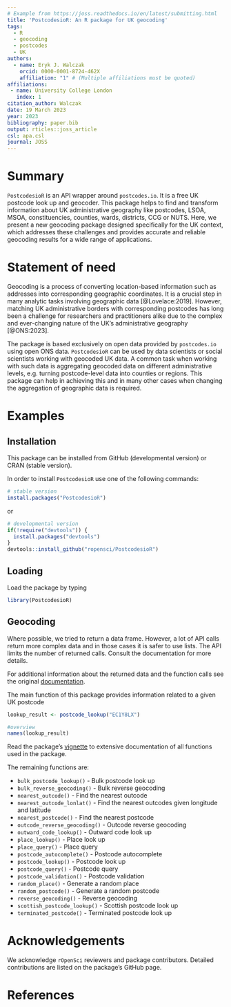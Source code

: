 ```yaml
---
# Example from https://joss.readthedocs.io/en/latest/submitting.html
title: 'PostcodesioR: An R package for UK geocoding'
tags:
  - R
  - geocoding
  - postcodes
  - UK
authors:
  - name: Eryk J. Walczak
    orcid: 0000-0001-8724-462X
    affiliation: "1" # (Multiple affiliations must be quoted)
affiliations:
 - name: University College London
   index: 1
citation_author: Walczak
date: 19 March 2023
year: 2023
bibliography: paper.bib
output: rticles::joss_article
csl: apa.csl
journal: JOSS
---
```


# Summary

``PostcodesioR`` is an API wrapper around ``postcodes.io``. It is a free UK postcode look up and geocoder. This package helps to find and transform information about UK administrative geography like postcodes, LSOA, MSOA, constituencies, counties, wards, districts, CCG or NUTS. Here, we present a new geocoding package designed specifically for the UK context, which addresses these challenges and provides accurate and reliable geocoding results for a wide range of applications.

# Statement of need

Geocoding is a process of converting location-based information such as addresses into corresponding geographic coordinates. It is a crucial step in many analytic tasks involving geographic data [@Lovelace:2019]. However, matching UK administrative borders with corresponding postcodes has long been a challenge for researchers and practitioners alike due to the complex and ever-changing nature of the UK's administrative geography [@ONS:2023]. 

The package is based exclusively on open data provided by ``postcodes.io`` using open ONS data. ``PostcodesioR`` can be used by data scientists or social scientists working with geocoded UK data. A common task when working with such data is aggregating geocoded data on different administrative levels, e.g. turning postcode-level data into counties or regions. This package can help in achieving this and in many other cases when changing the aggregation of geographic data is required.

# Examples

## Installation

This package can be installed from GitHub (developmental version) or CRAN (stable version).

In order to install ``PostcodesioR`` use one of the following commands:

```r
# stable version
install.packages("PostcodesioR")
```

or

```r
# developmental version
if(!require("devtools")) {
  install.packages("devtools")
}
devtools::install_github("ropensci/PostcodesioR")
```

## Loading

Load the package by typing

```r
library(PostcodesioR)
```

## Geocoding

Where possible, we tried to return a data frame. However, a lot of API calls return more complex data and in those cases it is safer to use lists. The API limits the number of returned calls. Consult the documentation for more details.

For additional information about the returned data and the function calls see the original [documentation](https://postcodes.io/docs).

The main function of this package provides information related to a given UK postcode

```r
lookup_result <- postcode_lookup("EC1Y8LX")

#overview
names(lookup_result)
```

Read the package's [vignette](https://docs.ropensci.org/PostcodesioR/articles/Introduction.html) to extensive documentation of all functions used in the package.

The remaining functions are:

* `bulk_postcode_lookup()` - Bulk postcode look up
* `bulk_reverse_geocoding()` - Bulk reverse geocoding
* `nearest_outcode()`	- Find the nearest outcode
* `nearest_outcode_lonlat()` - Find the nearest outcodes given longitude and latitude
* `nearest_postcode()` - Find the nearest postcode
* `outcode_reverse_geocoding()`	- Outcode reverse geocoding
* `outward_code_lookup()`	- Outward code look up
* `place_lookup()`	- Place look up
* `place_query()`	- Place query
* `postcode_autocomplete()`	- Postcode autocomplete
* `postcode_lookup()`	- Postcode look up
* `postcode_query()`	- Postcode query
* `postcode_validation()`	- Postcode validation
* `random_place()`	- Generate a random place
* `random_postcode()`	- Generate a random postcode
* `reverse_geocoding()`	- Reverse geocoding
* `scottish_postcode_lookup()`	- Scottish postcode look up
* `terminated_postcode()`	- Terminated postcode look up

# Acknowledgements

We acknowledge ``rOpenSci`` reviewers and package contributors. Detailed contributions are listed on the package's GitHub page.

# References
